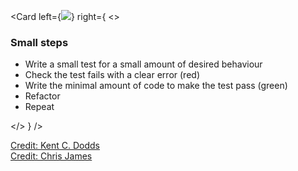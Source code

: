 <!-- note
Test-driven development is the practice of developing software by first writing tests

and then producing the minimum amount of code required to pass those tests.

That statement pretty much captures it: you write clear requirements then you write enough code to meet them,

and nothing more. TDD encourages other good practices,

like writing functional code whenever possible and using dependency injection,

because these practices make your code easier to test.

They also have the added benefit of making your code more reusable,

while tests will make future refactors significantly less daunting.

credit: https://chromatichq.com/blog/principles-testdriven-development
😍
-->


<Card
  left={<img src="../../images/tdd-cycle.jpg" />}
  right={
    <>
      <h3>Small steps</h3>
      <ul>
        <li>Write a small test for a small amount of desired behaviour</li>
        <li>Check the test fails with a clear error (<span class="red">red</span>)</li>
        <li>Write the minimal amount of code to make the test pass (<span class="green">green</span>)</li>
        <li>Refactor</li>
        <li>Repeat</li>
      </ul>
    </>
  }
/>

<footer class="footer-credit">
  <div class="content-left">
    <a href="https://kentcdodds.com/blog/the-time-i-messed-up">
      Credit: Kent C. Dodds
    </a>
  </div>
  <div class="content-right credit-right">
    <a href ="https://dev.to/quii/why-tdd-1025">
      Credit: Chris James
    </a>
  </div>
</footer>